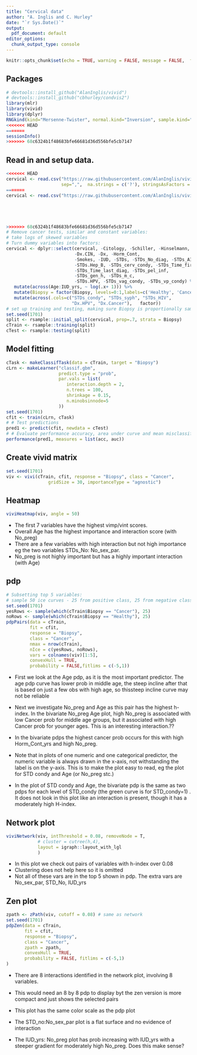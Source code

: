 ```yaml
---
title: "Cervical data"
author: "A. Inglis and C. Hurley"
date: "`r Sys.Date()`"
output:
  pdf_document: default
editor_options:
  chunk_output_type: console
---
```


```r
knitr::opts_chunk$set(echo = TRUE, warning = FALSE, message = FALSE,  fig.width=5, fig.height=5 ,fig.align="center",fig.path="cfigs/")
```


## Packages
```r
# devtools::install_github("AlanInglis/vivid")
# devtools::install_github("cbhurley/condvis2")
library(mlr)
library(vivid)
library(dplyr)
RNGkind(kind="Mersenne-Twister", normal.kind="Inversion", sample.kind="Rejection" ) # defaults
<<<<<<< HEAD
=======
sessionInfo()
>>>>>>> 68c6324b1f48683bfe66681d36d556bfe5cb7147
```

## Read in and setup data.

```r
<<<<<<< HEAD
cervical <- read.csv("https://raw.githubusercontent.com/AlanInglis/vivid/master/paperCodeData/cervicalCancer.csv",
                     sep=",",  na.strings = c('?'), stringsAsFactors = FALSE)
=======
cervical <- read.csv("https://raw.githubusercontent.com/AlanInglis/vivid/master/paperCodeData/cervicalCancer.csv",sep=",",  na.strings = c('?'), stringsAsFactors = FALSE)





>>>>>>> 68c6324b1f48683bfe66681d36d556bfe5cb7147
# Remove cancer tests, similar and constant variables:
# take logs of skewed variables
# Turn dummy variables into factors:
cervical <- dplyr::select(cervical, -Citology, -Schiller, -Hinselmann,
                          -Dx.CIN, -Dx, -Horm_Cont,
                          -Smokes, -IUD, -STDs, -STDs_No_diag, -STDs_AIDS,
                          -STDs.Hep_B, -STDs_cerv_condy, -STDs_Time_first_diag,
                          -STDs_Time_last_diag, -STDs_pel_inf,
                          -STDs_gen_h, -STDs_m_c,
                          -STDs.HPV, -STDs_vag_condy, -STDs_vp_condy) %>%
   mutate(across(Age:IUD_yrs, ~ log(.x+ 1))) %>%
   mutate(Biopsy = factor(Biopsy, levels=0:1,labels=c('Healthy', 'Cancer') )) %>%
   mutate(across(.cols=c("STDs_condy", "STDs_syph", "STDs_HIV",
                         "Dx.HPV", "Dx.Cancer"),   factor))
# set up training and testing, making sure Biopsy is proportionally sampled
set.seed(1701)
split <- rsample::initial_split(cervical, prop=.7, strata = Biopsy)
cTrain <- rsample::training(split)
cTest <- rsample::testing(split)
```

## Model fitting

```r
cTask <- makeClassifTask(data = cTrain, target = "Biopsy")
cLrn <- makeLearner("classif.gbm",
                    predict.type = "prob",
                    par.vals = list(
                       interaction.depth = 2,
                       n.trees = 100,
                       shrinkage = 0.15,
                       n.minobsinnode=5
                    ))
set.seed(1701)
cfit <- train(cLrn, cTask)
# # Test predictions
pred1 <- predict(cfit, newdata = cTest)
# # Evaluate performance accuracy, area under curve and mean misclassification error
performance(pred1, measures = list(acc, auc))
```


## Create vivid matrix 
```r
set.seed(1701)
viv <- vivi(cTrain, cfit, response = "Biopsy", class = "Cancer",
                gridSize = 30, importanceType = "agnostic")
```

## Heatmap

```r
viviHeatmap(viv, angle = 50)
```

- The first 7 variables have the highest vimp/vint scores.  
- Overall Age has the highest importance and interaction score (with No_preg)
- There are a few variables with high interaction but not high importance  eg the two variables STDs_No: No_sex_par.
-  No_preg is not highly important but has a highly important interaction (with Age)


## pdp

```r
# Subsetting top 5 variables:
# sample 50 ice curves - 25 from positive class, 25 from negative class:
set.seed(1701)
yesRows <- sample(which(cTrain$Biopsy == "Cancer"), 25)
noRows <- sample(which(cTrain$Biopsy == "Healthy"), 25)
pdpPairs(data = cTrain,
         fit = cfit,
         response = "Biopsy",
         class = "Cancer",
         nmax = nrow(cTrain),
         nIce = c(yesRows, noRows),
         vars = colnames(viv)[1:5],
         convexHull = TRUE,
         probability = FALSE,fitlims = c(-5,1))
```

-  First we look at the Age pdp, as it is the most important predictor. The age pdp curve has lower prob in middle age,  the steep incline after that is based on just a few obs with high age, so thissteep incline curve may not be reliable

- Next we investigate No_preg and Age as this pair has the highest h-index. In the bivariate No_preg Age plot, high No_preg is associated with low Cancer prob for middle age groups, but it associated with high Cancer prob for younger ages. This is an interesting interaction.??


- In the bivariate pdps the highest cancer prob occurs for this with high Horm_Cont_yrs  and high No_preg.

- Note that in plots of one numeric and one categorical predictor, the numeric variable is always drawn in the x-axis, not withstanding the label is on the y-axis. This is to make the plot easy to read, eg the plot for  STD condy and Age (or No_preg stc.)

- In the plot of STD condy and Age, the bivariate pdp is the same as two pdps for each level of STD_condy (the green curve is for STD_condy=1)  . It does not look in this plot like an interaction is present, though it has a moderately high H-index. 



## Network plot

```r
viviNetwork(viv, intThreshold = 0.08, removeNode = T,
            # cluster = cutree(h,4),
            layout = igraph::layout_with_lgl
            )
```

- In this plot we check out pairs of variables with h-index over 0.08
- Clustering does not help here so it is omitted
- Not all of these vars are in the top 5 shown in pdp. The extra vars are No_sex_par, STD_No, IUD_yrs

## Zen plot


```r
zpath <- zPath(viv, cutoff = 0.08) # same as network
set.seed(1701)
pdpZen(data = cTrain,
       fit = cfit,
       response = "Biopsy",
       class = "Cancer",
       zpath = zpath,
       convexHull = TRUE,
       probability = FALSE, fitlims = c(-5,1)
)
```

- There are 8 interactions identified in the network plot, involving 8 variables.

- This would need an 8 by 8 pdp to display byt the zen version is more compact and just shows the selected pairs

- This plot has the same color scale as the pdp plot

- The STD_no:No_sex_par plot is a flat surface and no evidence of interaction

- The IUD_yrs: No_preg plot has prob increasing with IUD_yrs with a steeper gradient for moderately high No_preg. Does this make sense? 
